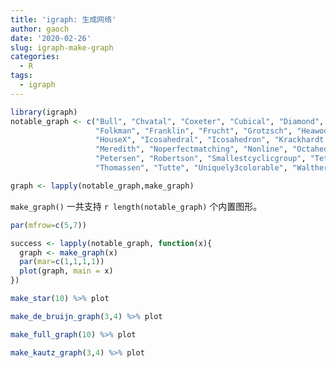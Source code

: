 ```yaml
---
title: 'igraph: 生成网络'
author: gaoch
date: '2020-02-26'
slug: igraph-make-graph
categories:
  - R
tags:
  - igraph
---
```



```r
library(igraph)
notable_graph <- c("Bull", "Chvatal", "Coxeter", "Cubical", "Diamond", "Dodecahedral", "Dodecahedron", 
                   "Folkman", "Franklin", "Frucht", "Grotzsch", "Heawood", "Herschel", "House", 
                   "HouseX", "Icosahedral", "Icosahedron", "Krackhardt kite", "Levi", "McGee", 
                   "Meredith", "Noperfectmatching", "Nonline", "Octahedral", "Octahedron", 
                   "Petersen", "Robertson", "Smallestcyclicgroup", "Tetrahedral", "Tetrahedron", 
                   "Thomassen", "Tutte", "Uniquely3colorable", "Walther", "Zachary")

graph <- lapply(notable_graph,make_graph)
```

`make_graph()` 一共支持 `r length(notable_graph)` 个内置图形。

```r
par(mfrow=c(5,7))

success <- lapply(notable_graph, function(x){
  graph <- make_graph(x)
  par(mar=c(1,1,1,1))
  plot(graph, main = x)
})
```


```r
make_star(10) %>% plot

make_de_bruijn_graph(3,4) %>% plot

make_full_graph(10) %>% plot

make_kautz_graph(3,4) %>% plot
```

